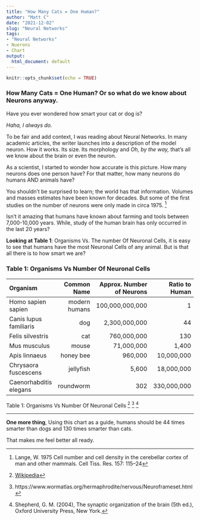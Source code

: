 ```yaml
---
title: "How Many Cats = One Human?"
author: "Matt C"
date: "2021-12-02"
slug: "Neural Networks"
tags:
- "Neural Networks"
- Nuerons
- Chart
output:
  html_document: default
---
```


```r
knitr::opts_chunk$set(echo = TRUE)
```
### How Many Cats = One Human? Or so what do we know about Neurons anyway.

Have you ever wondered how smart your cat or dog is? 

*Haha, I always do.* 


To be fair and add context, I was reading about Neural Networks. In many academic articles, the writer launches into a description of the model neuron. How it works. Its size. Its morphology and *Oh, by the way,* that's all we know about the brain or even the neuron.

As a scientist, I started to wonder how accurate is this picture. How many neurons does one person have? For that matter, how many neurons do humans AND animals have? 

You shouldn't be surprised to learn; the world has that information. Volumes and masses estimates have been known for decades. But some of the first studies on the number of neurons were only made in circa 1975. [^1]

Isn't it amazing that humans have known about farming and tools between 7,000-10,000 years. While, study of the human brain has only occurred in the last 20 years?  

**Looking at Table 1**: Organisms Vs. The number Of Neuronal Cells, it is easy to see that humans have the most Neuronal Cells of any animal. But is that all there is to how smart we are?

[^1]:Lange, W. 1975 Cell number and cell density in the cerebellar cortex of man and other mammals. Cell Tiss. Res. 157: 115–24

### Table 1: Organisms Vs Number Of Neuronal Cells

| Organism               |   Common Name | Approx. Number of Neurons | Ratio to Human |
| :--------------------- | ------------: | ------------------------: | -------------: |
| Homo sapien sapien     | modern humans |           100,000,000,000 |              1 |
| Canis lupus familiaris |           dog |             2,300,000,000 |             44 |
| Felis silvestris       |           cat |               760,000,000 |            130 |
| Mus musculus           |         mouse |                71,000,000 |          1,400 |
| Apis linnaeus          |     honey bee |                   960,000 |     10,000,000 |
| Chrysaora fuscescens   |     jellyfish |                     5,600 |     18,000,000 |
| Caenorhabditis elegans |     roundworm |                       302 |    330,000,000 |

Table 1: Organisms Vs Number Of Neuronal Cells [^2] [^3] [^4]

---

**One more thing**, Using this chart as a guide, humans should be 44 times smarter than dogs and 130 times smarter than cats. 

That makes me feel better all ready.


[^2]:[Wikipedia](https://en.wikipedia.org/wiki/List_of_animals_by_number_of_neurons)

[^3]:https://www.wormatlas.org/hermaphrodite/nervous/Neuroframeset.html

[^4]:Shepherd, G. M. (2004), The synaptic organization of the brain (5th ed.), Oxford University Press, New York.
